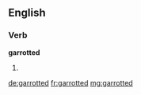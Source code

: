 ==English==

===Verb===
'''garrotted'''

# {{past of|garrotte}}

[[de:garrotted]]
[[fr:garrotted]]
[[mg:garrotted]]